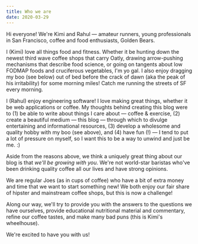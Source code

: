 ```yaml
---
title: Who we are
date: 2020-03-29
---
```

Hi everyone! We're Kimi and Rahul — amateur runners, young professionals in San Francisco, coffee and food enthusiasts, Golden Bears.

I (Kimi) love all things food and fitness. Whether it be hunting down the newest third wave coffee shops that carry Oatly, drawing arrow-pushing mechanisms that describe food science, or going on tangents about low FODMAP foods and cruciferous vegetables, I'm yo gal. I also enjoy dragging my boo (see below) out of bed before the crack of dawn (aka the peak of his irritability) for some morning miles! Catch me running the streets of SF every morning.

I (Rahul) enjoy engineering software! I love making great things, whether it be web applications or coffee. My thoughts behind creating this blog were to (1) be able to write about things I care about — coffee & exercise, (2) create a beautiful medium — this blog — through which to divulge entertaining and informational resources, (3) develop a wholesome and quality hobby with my boo (see above), and (4) have fun (!) — I tend to put a lot of pressure on myself, so I want this to be a way to unwind and just be me. :)

Aside from the reasons above, we think a uniquely great thing about our blog is that *we'll be growing with you*. We're not world-star baristas who've been drinking quality coffee all our lives and have strong opinions.

We are regular Joes (as in cups of coffee) who have a bit of extra money and time that we want to start something new! We both enjoy our fair share of hipster and mainstream coffee shops, but this is now a challenge!

Along our way, we'll try to provide you with the answers to the questions we have ourselves, provide educational nutritional material and commentary, refine our coffee tastes, and make many bad puns (this is Kimi's wheelhouse).

We're excited to have you with us!